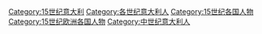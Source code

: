 [[Category:15世纪意大利|Category:15世纪意大利]]
[[Category:各世纪意大利人|Category:各世纪意大利人]]
[[Category:15世纪各国人物|Category:15世纪各国人物]]
[[Category:15世纪欧洲各国人物|Category:15世纪欧洲各国人物]]
[[Category:中世纪意大利人|Category:中世纪意大利人]]